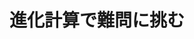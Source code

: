 ﻿---
title: "進化計算で難問に挑む"
category: "情報理工学院"
vol: 89
interviewee: "小野 功"
url: "http://www.ic.dis.titech.ac.jp/main/doku.php"
tags: ["生物","設計","計算","進化","人工知能"]
pdf: "89-4-ono.pdf"
career: ""
preface: "小野研究室では、進化計算と呼ばれるアルゴリズム群を研究している。進化計算とは生物の進化に着想 を得て考案されたアルゴリズムの総称であり、設計などの分野で応用されている。本稿では、その中でも 関数の最小値や最大値をとる点を求める問題や、組み合わせ問題を解くために小野研究室で考案されたア ルゴリズムを紹介する。"
---
